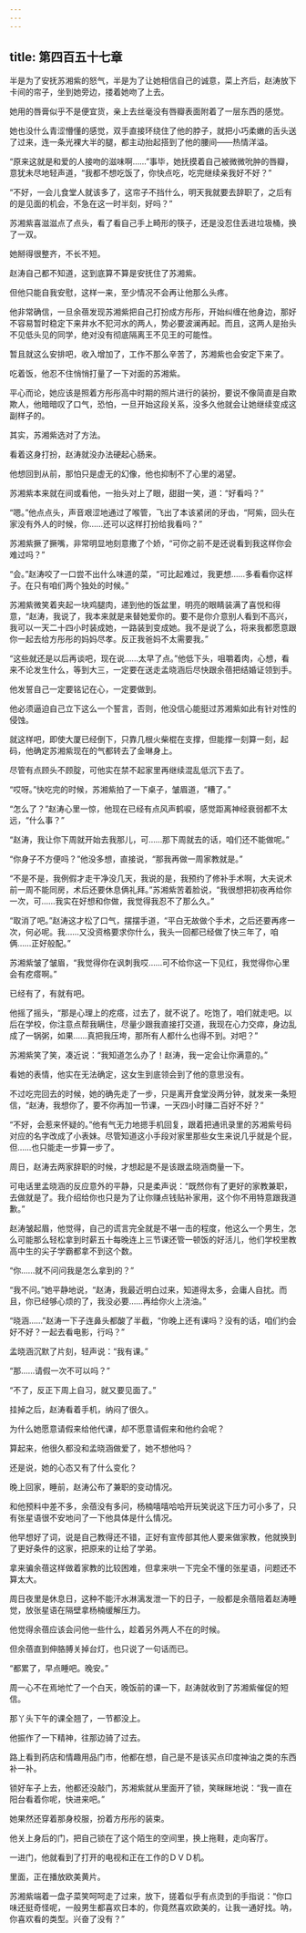 ```yaml
---
---
---
```

title: 第四百五十七章
---




半是为了安抚苏湘紫的怒气，半是为了让她相信自己的诚意，菜上齐后，赵涛放下卡间的帘子，坐到她旁边，搂着她吻了上去。

她用的唇膏似乎不是便宜货，亲上去丝毫没有唇瓣表面附着了一层东西的感觉。

她也没什么青涩懵懂的感觉，双手直接环绕住了他的脖子，就把小巧柔嫩的舌头送了过来，连一条光裸大半的腿，都主动抬起搭到了他的腰间——热情洋溢。

“原来这就是和爱的人接吻的滋味啊……”事毕，她抚摸着自己被微微吮肿的唇瓣，意犹未尽地轻声道，“我都不想吃饭了，你快点吃，吃完继续亲我好不好？”

“不好，一会儿食堂人就该多了，这帘子不挡什么，明天我就要去辞职了，之后有的是见面的机会，不急在这一时半刻，好吗？”

苏湘紫喜滋滋点了点头，看了看自己手上畸形的筷子，还是没忍住丢进垃圾桶，换了一双。

她掰得很整齐，不长不短。

赵涛自己都不知道，这到底算不算是安抚住了苏湘紫。

但他只能自我安慰，这样一来，至少情况不会再让他那么头疼。

他非常确信，一旦余蓓发现苏湘紫把自己打扮成方彤彤，开始纠缠在他身边，那好不容易暂时稳定下来井水不犯河水的两人，势必要波澜再起。而且，这两人是抬头不见低头见的同学，绝对没有彻底隔离王不见王的可能性。

暂且就这么安排吧，收入增加了，工作不那么辛苦了，苏湘紫也会安定下来了。

吃着饭，他忍不住悄悄打量了一下对面的苏湘紫。

平心而论，她应该是照着方彤彤高中时期的照片进行的装扮，要说不像简直是自欺欺人，他暗暗叹了口气，恐怕，一旦开始这段关系，没多久他就会让她继续变成这副样子的。

其实，苏湘紫选对了方法。

看着这身打扮，赵涛就没办法硬起心肠来。

他想回到从前，那怕只是虚无的幻像，他也抑制不了心里的渴望。

苏湘紫本来就在间或看他，一抬头对上了眼，甜甜一笑，道：“好看吗？”

“嗯。”他点点头，声音艰涩地通过了喉管，飞出了本该紧闭的牙齿，“阿紫，回头在家没有外人的时候，你……还可以这样打扮给我看吗？”

苏湘紫撅了撅嘴，非常明显地刻意撒了个娇，“可你之前不是还说看到我这样你会难过吗？”

“会。”赵涛咬了一口尝不出什么味道的菜，“可比起难过，我更想……多看看你这样子。在只有咱们两个独处的时候。”

苏湘紫微笑着夹起一块鸡腿肉，递到他的饭盆里，明亮的眼睛装满了喜悦和得意，“赵涛，我说了，我本来就是来替她爱你的。要不是你介意别人看到不高兴，我可以一天二十四小时装成她，一路装到变成她。我不是说了么，将来我都愿意跟你一起去给方彤彤的妈妈尽孝。反正我爸妈不太需要我。”

“这些就还是以后再谈吧，现在说……太早了点。”他低下头，咀嚼着肉，心想，看来不论发生什么，等到大三，一定要在送走孟晓涵后尽快跟余蓓把结婚证领到手。

他发誓自己一定要铭记在心，一定要做到。

他必须逼迫自己立下这么一个誓言，否则，他没信心能挺过苏湘紫如此有针对性的侵蚀。

就这样吧，即使大厦已经倒下，只靠几根火柴棍在支撑，但能撑一刻算一刻，起码，他确定苏湘紫现在的气都转去了金琳身上。

尽管有点顾头不顾腚，可他实在禁不起家里再继续混乱低沉下去了。

“哎呀。”快吃完的时候，苏湘紫拍了一下桌子，皱眉道，“糟了。”

“怎么了？”赵涛心里一惊，他现在已经有点风声鹤唳，感觉距离神经衰弱都不太远，“什么事？”

“赵涛，我让你下周就开始去我那儿，可……那下周就去的话，咱们还不能做呢。”

“你身子不方便吗？”他没多想，直接说，“那我再做一周家教就是。”

“不是不是，我例假才走干净没几天，我说的是，我预约了修补手术啊，大夫说术前一周不能同房，术后还要休息俩礼拜。”苏湘紫苦着脸说，“我很想把初夜再给你一次，可……我实在好想和你做，我觉得我忍不了那么久。”

“取消了吧。”赵涛这才松了口气，摆摆手道，“平白无故做个手术，之后还要再疼一次，何必呢。我……又没资格要求你什么，我头一回都已经做了快三年了，咱俩……正好般配。”

苏湘紫皱了皱眉，“我觉得你在讽刺我哎……可不给你这一下见红，我觉得你心里会有疙瘩啊。”

已经有了，有就有吧。

他摇了摇头，“那是心理上的疙瘩，过去了，就不说了。吃饱了，咱们就走吧。以后在学校，你注意点帮我瞒住，尽量少跟我直接打交道，我现在心力交瘁，身边乱成了一锅粥，如果……真把我压垮，那所有人都什么也得不到。对吧？”

苏湘紫笑了笑，凑近说：“我知道怎么办了！赵涛，我一定会让你满意的。”

看她的表情，他实在无法确定，这女生到底领会到了他的意思没有。

不过吃完回去的时候，她的确先走了一步，只是离开食堂没两分钟，就发来一条短信，“赵涛，我想你了，要不你再加一节课，一天四小时赚二百好不好？”

“不好，会惹来怀疑的。”他有气无力地摁手机回复，跟着把通讯录里的苏湘紫号码对应的名字改成了小表妹。尽管知道这小手段对家里那些女生来说几乎就是个屁，但……也只能走一步算一步了。

周日，赵涛去两家辞职的时候，才想起是不是该跟孟晓涵商量一下。

可电话里孟晓涵的反应意外的平静，只是柔声说：“既然你有了更好的家教兼职，去做就是了。我介绍给你也只是为了让你赚点钱贴补家用，这个你不用特意跟我道歉。”

赵涛皱起眉，他觉得，自己的谎言完全就是不堪一击的程度，他这么一个男生，怎么可能那么轻松拿到时薪五十每晚连上三节课还管一顿饭的好活儿，他们学校里教高中生的尖子学霸都拿不到这个数。

“你……就不问问我是怎么拿到的？”

“我不问。”她平静地说，“赵涛，我最近明白过来，知道得太多，会庸人自扰。而且，你已经够心烦的了，我没必要……再给你火上浇油。”

“晓涵……”赵涛一下子连鼻头都酸了半截，“你晚上还有课吗？没有的话，咱们约会好不好？一起去看电影，行吗？”

孟晓涵沉默了片刻，轻声说：“我有课。”

“那……请假一次不可以吗？”

“不了，反正下周上自习，就又要见面了。”

挂掉之后，赵涛看着手机，纳闷了很久。

为什么她愿意请假来给他代课，却不愿意请假来和他约会呢？

算起来，他很久都没和孟晓涵做爱了，她不想他吗？

还是说，她的心态又有了什么变化？

晚上回家，睡前，赵涛公布了兼职的变动情况。

和他预料中差不多，余蓓没有多问，杨楠嘻嘻哈哈开玩笑说这下压力可小多了，只有张星语很不安地问了一下他具体是什么情况。

他早想好了词，说是自己教得还不错，正好有宣传部其他人要来做家教，他就换到了更好条件的这家，把原来的让给了学弟。

拿来骗余蓓这样做着家教的比较困难，但拿来哄一下完全不懂的张星语，问题还不算太大。

周日夜里是休息日，这种不能汗水淋漓发泄一下的日子，一般都是余蓓陪着赵涛睡觉，放张星语在隔壁拿杨楠缓解压力。

他觉得余蓓应该会问他一些什么，趁着另外两人不在的时候。

但余蓓直到伸胳膊关掉台灯，也只说了一句话而已。

“都累了，早点睡吧。晚安。”

周一心不在焉地忙了一个白天，晚饭前的课一下，赵涛就收到了苏湘紫催促的短信。

那丫头下午的课全翘了，一节都没上。

他振作了一下精神，往那边骑了过去。

路上看到药店和情趣用品门市，他都在想，自己是不是该买点印度神油之类的东西补一补。

锁好车子上去，他都还没敲门，苏湘紫就从里面开了锁，笑眯眯地说：“我一直在阳台看着你呢，快进来吧。”

她果然还穿着那身校服，扮着方彤彤的装束。

他关上身后的门，把自己锁在了这个陌生的空间里，换上拖鞋，走向客厅。

一进门，他就看到了打开的电视和正在工作的ＤＶＤ机。

里面，正在播放欧美黄片。

苏湘紫端着一盘子菜笑呵呵走了过来，放下，搓着似乎有点烫到的手指说：“你口味还挺奇怪呢，一般男生都喜欢日本的，你竟然喜欢欧美的，让我一通好找。呐，你喜欢看的类型。兴奋了没有？”